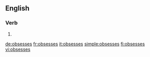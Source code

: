 ==English==

===Verb===
{{head|en}}

# {{en-third-person singular of|obsess}}

[[de:obsesses]]
[[fr:obsesses]]
[[it:obsesses]]
[[simple:obsesses]]
[[fi:obsesses]]
[[vi:obsesses]]